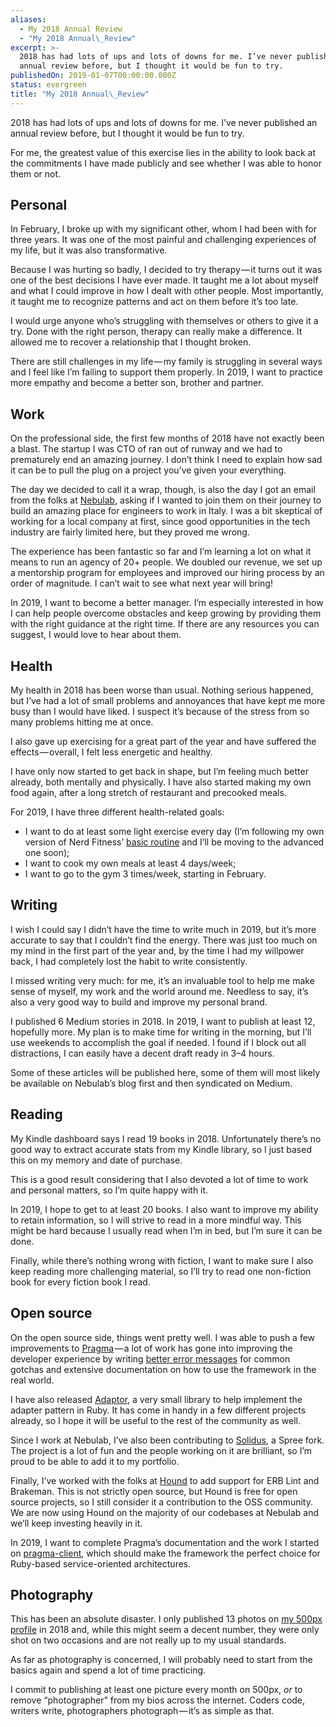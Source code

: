 ```yaml
---
aliases:
  - My 2018 Annual Review
  - "My 2018 Annual\_Review"
excerpt: >-
  2018 has had lots of ups and lots of downs for me. I’ve never published an
  annual review before, but I thought it would be fun to try.
publishedOn: 2019-01-07T00:00:00.000Z
status: evergreen
title: "My 2018 Annual\_Review"
---
```

2018 has had lots of ups and lots of downs for me. I’ve never published an annual review before, but I thought it would be fun to try.

For me, the greatest value of this exercise lies in the ability to look back at the commitments I have made publicly and see whether I was able to honor them or not.

## Personal

In February, I broke up with my significant other, whom I had been with for three years. It was one of the most painful and challenging experiences of my life, but it was also transformative.

Because I was hurting so badly, I decided to try therapy — it turns out it was one of the best decisions I have ever made. It taught me a lot about myself and what I could improve in how I dealt with other people. Most importantly, it taught me to recognize patterns and act on them before it’s too late.

I would urge anyone who’s struggling with themselves or others to give it a try. Done with the right person, therapy can really make a difference. It allowed me to recover a relationship that I thought broken.

There are still challenges in my life — my family is struggling in several ways and I feel like I’m failing to support them properly. In 2019, I want to practice more empathy and become a better son, brother and partner.

## Work

On the professional side, the first few months of 2018 have not exactly been a blast. The startup I was CTO of ran out of runway and we had to prematurely end an amazing journey. I don’t think I need to explain how sad it can be to pull the plug on a project you’ve given your everything.

The day we decided to call it a wrap, though, is also the day I got an email from the folks at [Nebulab](https://www.nebulab.it), asking if I wanted to join them on their journey to build an amazing place for engineers to work in Italy. I was a bit skeptical of working for a local company at first, since good opportunities in the tech industry are fairly limited here, but they proved me wrong.

The experience has been fantastic so far and I’m learning a lot on what it means to run an agency of 20+ people. We doubled our revenue, we set up a mentorship program for employees and improved our hiring process by an order of magnitude. I can’t wait to see what next year will bring!

In 2019, I want to become a better manager. I’m especially interested in how I can help people overcome obstacles and keep growing by providing them with the right guidance at the right time. If there are any resources you can suggest, I would love to hear about them.

## Health

My health in 2018 has been worse than usual. Nothing serious happened, but I’ve had a lot of small problems and annoyances that have kept me more busy than I would have liked. I suspect it’s because of the stress from so many problems hitting me at once.

I also gave up exercising for a great part of the year and have suffered the effects — overall, I felt less energetic and healthy.

I have only now started to get back in shape, but I’m feeling much better already, both mentally and physically. I have also started making my own food again, after a long stretch of restaurant and precooked meals.

For 2019, I have three different health-related goals:

- I want to do at least some light exercise every day (I’m following my own version of Nerd Fitness’ [basic routine](https://www.nerdfitness.com/blog/beginner-body-weight-workout-burn-fat-build-muscle/) and I’ll be moving to the advanced one soon);
- I want to cook my own meals at least 4 days/week;
- I want to go to the gym 3 times/week, starting in February.

## Writing

I wish I could say I didn’t have the time to write much in 2019, but it’s more accurate to say that I couldn’t find the energy. There was just too much on my mind in the first part of the year and, by the time I had my willpower back, I had completely lost the habit to write consistently.

I missed writing very much: for me, it’s an invaluable tool to help me make sense of myself, my work and the world around me. Needless to say, it’s also a very good way to build and improve my personal brand.

I published 6 Medium stories in 2018. In 2019, I want to publish at least 12, hopefully more. My plan is to make time for writing in the morning, but I’ll use weekends to accomplish the goal if needed. I found if I block out all distractions, I can easily have a decent draft ready in 3–4 hours.

Some of these articles will be published here, some of them will most likely be available on Nebulab’s blog first and then syndicated on Medium.

## Reading

My Kindle dashboard says I read 19 books in 2018. Unfortunately there’s no good way to extract accurate stats from my Kindle library, so I just based this on my memory and date of purchase.

This is a good result considering that I also devoted a lot of time to work and personal matters, so I’m quite happy with it.

In 2019, I hope to get to at least 20 books. I also want to improve my ability to retain information, so I will strive to read in a more mindful way. This might be hard because I usually read when I’m in bed, but I’m sure it can be done.

Finally, while there’s nothing wrong with fiction, I want to make sure I also keep reading more challenging material, so I’ll try to read one non-fiction book for every fiction book I read.

## Open source

On the open source side, things went pretty well. I was able to push a few improvements to [Pragma](https://github.com/pragmarb) — a lot of work has gone into improving the developer experience by writing [better error messages](https://medium.com/@aldesantis/fail-better-using-errors-as-documentation-764a6bb7d71f) for common gotchas and extensive documentation on how to use the framework in the real world.

I have also released [Adaptor](https://github.com/aldesantis/adaptor/), a very small library to help implement the adapter pattern in Ruby. It has come in handy in a few different projects already, so I hope it will be useful to the rest of the community as well.

Since I work at Nebulab, I’ve also been contributing to [Solidus](https://solidus.io/), a Spree fork. The project is a lot of fun and the people working on it are brilliant, so I’m proud to be able to add it to my portfolio.

Finally, I’ve worked with the folks at [Hound](https://houndci.com) to add support for ERB Lint and Brakeman. This is not strictly open source, but Hound is free for open source projects, so I still consider it a contribution to the OSS community. We are now using Hound on the majority of our codebases at Nebulab and we’ll keep investing heavily in it.

In 2019, I want to complete Pragma’s documentation and the work I started on [pragma-client](http://github.com/pragmarb/pragma-client), which should make the framework the perfect choice for Ruby-based service-oriented architectures.

## Photography

This has been an absolute disaster. I only published 13 photos on [my 500px profile](https://500px.com/aldesantis) in 2018 and, while this might seem a decent number, they were only shot on two occasions and are not really up to my usual standards.

As far as photography is concerned, I will probably need to start from the basics again and spend a lot of time practicing.

I commit to publishing at least one picture every month on 500px, _or_ to remove “photographer” from my bios across the internet. Coders code, writers write, photographers photograph — it’s as simple as that.
